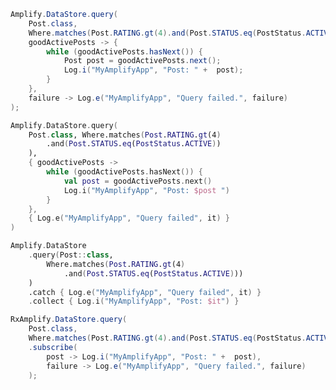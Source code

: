 <BlockSwitcher>
<Block name="Java">

```java
Amplify.DataStore.query(
    Post.class,
    Where.matches(Post.RATING.gt(4).and(Post.STATUS.eq(PostStatus.ACTIVE))),
    goodActivePosts -> {
        while (goodActivePosts.hasNext()) {
            Post post = goodActivePosts.next();
            Log.i("MyAmplifyApp", "Post: " +  post);
        }
    },
    failure -> Log.e("MyAmplifyApp", "Query failed.", failure)
);
```

</Block>
<Block name="Kotlin - Callbacks">

```kotlin
Amplify.DataStore.query(
    Post.class, Where.matches(Post.RATING.gt(4)
        .and(Post.STATUS.eq(PostStatus.ACTIVE))
    ),
    { goodActivePosts ->
        while (goodActivePosts.hasNext()) {
            val post = goodActivePosts.next()
            Log.i("MyAmplifyApp", "Post: $post ")
        }
    },
    { Log.e("MyAmplifyApp", "Query failed", it) }
)
```

</Block>
<Block name="Kotlin - Coroutines (Beta)">

```kotlin
Amplify.DataStore
    .query(Post::class,
        Where.matches(Post.RATING.gt(4)
            .and(Post.STATUS.eq(PostStatus.ACTIVE)))
    )
    .catch { Log.e("MyAmplifyApp", "Query failed", it) }
    .collect { Log.i("MyAmplifyApp", "Post: $it") }
```

</Block>
<Block name="RxJava">

```java
RxAmplify.DataStore.query(
    Post.class,
    Where.matches(Post.RATING.gt(4).and(Post.STATUS.eq(PostStatus.ACTIVE))))
    .subscribe(
        post -> Log.i("MyAmplifyApp", "Post: " +  post),
        failure -> Log.e("MyAmplifyApp", "Query failed.", failure)
    );
```

</Block>

</BlockSwitcher>
